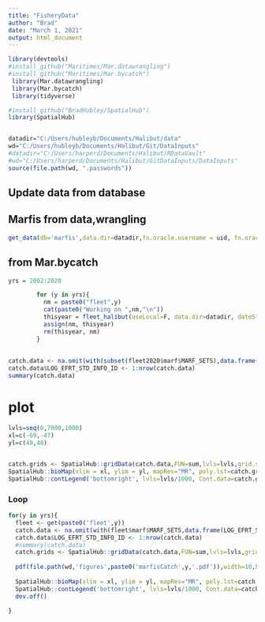 ```yaml
---
title: "FisheryData"
author: "Brad"
date: "March 1, 2021"
output: html_document
---
```


```r
library(devtools)
#install_github("Maritimes/Mar.datawrangling")
#install_github("Maritimes/Mar.bycatch")
 library(Mar.datawrangling)
 library(Mar.bycatch)
 library(tidyverse)

#install_github("BradHubley/SpatialHub")
library(SpatialHub)


datadir="C:/Users/hubleyb/Documents/Halibut/data"
wd="C:/Users/hubleyb/Documents/Halibut/Git/DataInputs"
#datadir="C:/Users/harperd/Documents/Halibut/RDataVault"
#wd="C:/Users/harperd/Documents/Halibut/GitDataInputs/DataInputs"
source(file.path(wd, ".passwords"))
```

## Update data from database 
## Marfis from data,wrangling
```r

get_data(db='marfis',data.dir=datadir,fn.oracle.username = uid, fn.oracle.password = pwd, fn.oracle.dsn = 'ptran',usepkg='roracle',force.extract=T)


```

## from Mar.bycatch
```r
yrs = 2002:2020

        for (y in yrs){
          nm = paste0("fleet",y)
          cat(paste0("Working on ",nm,"\n"))
          thisyear = fleet_halibut(useLocal=F, data.dir=datadir, dateStart=paste0(y,'-01-01'), dateEnd=paste0(y,'-12-31'), keepSurveyTrips=T, oracle.username=uid, oracle.password=pwd, oracle.dsn='ptran',usepkg="roracle")
          assign(nm, thisyear)
          rm(thisyear, nm)
        }


```

##
```r
catch.data <- na.omit(with(subset(fleet2020$marf$MARF_SETS),data.frame(LOG_EFRT_STD_INFO_ID,LONGITUDE,LATITUDE,RND_WEIGHT_KGS)))
catch.data$LOG_EFRT_STD_INFO_ID <- 1:nrow(catch.data)
summary(catch.data)

```

# plot
```r

lvls=seq(0,7000,1000)
xl=c(-69,-47)
yl=c(40,48)


catch.grids <- SpatialHub::gridData(catch.data,FUN=sum,lvls=lvls,grid.size=18.52,aspr=1)
SpatialHub::bioMap(xlim = xl, ylim = yl, mapRes="MR", poly.lst=catch.grids)
SpatialHub::contLegend('bottomright', lvls=lvls/1000, Cont.data=catch.grids, title="MT",cex=.7)

```

### Loop

```r

for(y in yrs){
  fleet <- get(paste0('fleet',y))
  catch.data <- na.omit(with(fleet$marf$MARF_SETS,data.frame(LOG_EFRT_STD_INFO_ID,LONGITUDE,LATITUDE,RND_WEIGHT_KGS)))
  catch.data$LOG_EFRT_STD_INFO_ID <- 1:nrow(catch.data)
  #summary(catch.data)
  catch.grids <- SpatialHub::gridData(catch.data,FUN=sum,lvls=lvls,grid.size=18.52,aspr=1)
  
  pdf(file.path(wd,'figures',paste0('marfisCatch',y,'.pdf')),width=10,height=7)
  
  SpatialHub::bioMap(xlim = xl, ylim = yl, mapRes="MR", poly.lst=catch.grids)
  SpatialHub::contLegend('bottomright', lvls=lvls/1000, Cont.data=catch.grids, title="MT",cex=0.8)
  dev.off()

}



```


